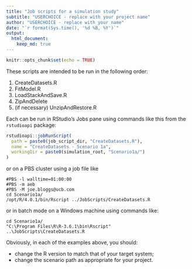 ```yaml
---
title: "Job scripts for a simulation study"
subtitle: "USERCHOICE - replace with your project name"
author: "USERCHOICE - replace with your name"
date: "`r format(Sys.time(), '%d %B, %Y')`"
output: 
  html_document:
    keep_md: true
---
```


```r
knitr::opts_chunk$set(echo = TRUE)
```

These scripts are intended to be run in the following order:

1. CreateDatasets.R
2. FitModel.R
3. LoadStackAndSave.R
4. ZipAndDelete
5. (if necessary) UnzipAndRestore.R

Each can be run in RStudio's Jobs pane using commands like this from the `rstudioapi` package:

```r
rstudioapi::jobRunScript(
  path = paste0(job_script_dir, "CreateDatasets.R"),
  name = "CreateDatasets - Scenario 1a",
  workingDir = paste0(simulation_root, "Scenario1a/")
)
```

or on a PBS cluster using a job file like 

```
#PBS -l walltime=01:00:00
#PBS -m aeb
#PBS -M joe.bloggs@ucb.com
cd Scenario1a/
/opt/R/4.0.1/bin/Rscript ../JobScripts/CreateDatasets.R
```

or in batch mode on a Windows machine using commands like:

```
cd Scenario1a/
"C:\Program Files\R\R-3.6.1\bin\Rscript" ..\JobScripts\CreateDatasets.R
```

Obviously, in each of the examples above, you should:

* change the R version to match that of your target system;
* change the scenario path as appropriate for your project. 
